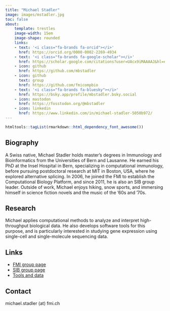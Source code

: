```yaml
---
title: "Michael Stadler"
image: images/mstadler.jpg
toc: false
about:
    template: trestles
    image-width: 15em
    image-shape: rounded
    links:
    - text: '<i class="fa-brands fa-orcid"></i>'
      href: https://orcid.org/0000-0002-2269-4934
    - text: '<i class="fa-brands fa-google-scholar"></i>'
      href: https://scholar.google.com/citations?user=UAcx9iMAAAAJ&hl=en
    - icon: github
      href: https://github.com/mbstadler
    - icon: github
      text: group
      href: https://github.com/fmicompbio
    - text: '<i class="fa-brands fa-bluesky"></i>'
      href: https://bsky.app/profile/mbstadler.bsky.social
    - icon: mastodon
      href: https://fosstodon.org/@mbstadler
    - icon: linkedin
      href: https://www.linkedin.com/in/michael-stadler-5050b972/
---
```


```r
htmltools::tagList(rmarkdown::html_dependency_font_awesome())
```

## Biography

A Swiss native, Michael Stadler holds master’s degrees in Immunology and Bioinformatics from the Universities of Bern and Lausanne. He earned his PhD at the Insel Hospital in Bern, specializing in computational immunology, before pursuing postdoctoral research at MIT in Boston, USA, where he explored alternative splicing. In 2006, he joined the FMI to establish the Computational Biology Platform, and since 2011, he is also an SIB group leader. Outside of work, Michael enjoys hiking, snow sports, and immersing himself in science fiction novels and the music of the ’60s and ’70s.

## Research

Michael applies computational methods to analyze and interpret high-throughput biological data. He also develops software tools for this purpose, and is particularly interested in studying gene expression using single-cell and single-molecule sequencing data.

## Links

- [FMI group page](https://www.fmi.ch/platforms/platform.html?plt=115){target="_blank"}
- [SIB group page](https://www.sib.swiss/michael-stadler-group){target="_blank"}
- [Tools and data](https://fmicompbio.github.io){target="_blank"}

## Contact

<i class="fa-solid fa-envelope"></i> michael.stadler (at) fmi.ch